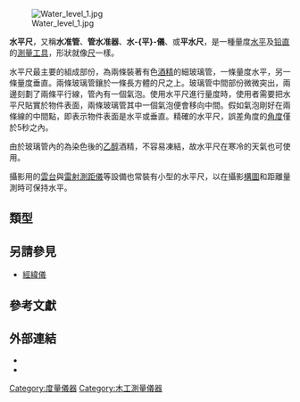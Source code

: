 {{NoteTA
|T = zh-tw:水平尺;zh-cn:水准管;
}}
[[File:Water_level_1.jpg|thumb]]

'''水平尺'''，又稱'''水准管'''、'''管水准器'''、'''水-{平}-儀'''、或'''平水尺'''，是一種量度[[水平|水平]]及[[铅直|铅直]]的[[測量|測量]][[工具|工具]]，形狀就像[[尺|尺]]一樣。

水平尺最主要的組成部份，為兩條裝著有色[[酒精|酒精]]的細玻璃管，一條量度水平，另一條量度垂直。兩條玻璃管鑲於一條長方體的尺之上。玻璃管中間部份微微突出，兩邊刻劃了兩條平行線，管內有一個氣泡。使用水平尺進行量度時，使用者需要把水平尺貼實於物件表面，兩條玻璃管其中一個氣泡便會移向中間。假如氣泡剛好在兩條線的中間點，即表示物件表面是水平或垂直。精確的水平尺，誤差角度的[[角度|角度]]僅於5秒之內。

由於玻璃管內的為染色後的[[乙醇|乙醇]]酒精，不容易凍結，故水平尺在寒冷的天氣也可使用。

攝影用的[[雲台|雲台]]與[[雷射測距儀|雷射測距儀]]等設備也常裝有小型的水平尺，以在攝影[[構圖|構圖]]和距離量測時可保持水平。

== 類型 ==

== 另請參見 ==
*[[經緯儀|經緯儀]]

== 參考文獻 ==
<references/>

== 外部連結 ==
{{Commons category|Spirit levels}}
* {{britannica|337831|Level (tool)}}
* {{britannica|560417|Spirit-level}}

{{tech-stub}}
{{測量和校準工具}}
{{木工}}

[[Category:度量儀器|Category:度量儀器]]
[[Category:木工測量儀器|Category:木工測量儀器]]